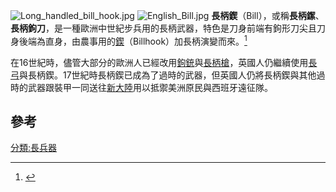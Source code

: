 {{expand|time=2014-12-21T17:58:39+00:00}}
{{refimprove|time=2014-12-21T17:58:39+00:00}}

[[Image:Long_handled_bill_hook.jpg|thumb]]
[[File:English_Bill.jpg|thumb]]
'''長柄鍥'''（Bill），或稱'''長柄䥛'''、'''長柄鉤刀'''，是一種歐洲中世紀步兵用的長柄武器，特色是刀身前端有鉤形刀尖且刀身後端為直身，由農事用的[[鍥|鍥]]（Billhook）加長柄演變而來。<ref>{{Cite web |url=http://medieval.stormthecastle.com/armorypages/polearms/bill-hook.htm |title=存档副本 |access-date=2014-12-21 |archive-date=2021-05-03 |archive-url=https://web.archive.org/web/20210503142412/http://medieval.stormthecastle.com/armorypages/polearms/bill-hook.htm |dead-url=no }}</ref>

在16世紀時，儘管大部分的歐洲人已經改用[[鉤銃|鉤銃]]與[[長柄槍|長柄槍]]，英國人仍繼續使用[[長弓|長弓]]與長柄鍥。17世紀時長柄鍥已成為了過時的武器，但英國人仍將長柄鍥與其他過時的武器跟裝甲一同送往[[新大陸|新大陸]]用以抵禦美洲原民與西班牙遠征隊。

==參考==
{{reflist}}

{{長柄武器}}
[[分類:長兵器|分類:長兵器]]